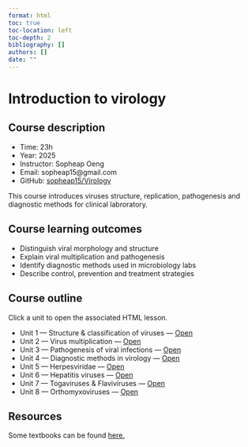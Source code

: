```yaml
---
format: html
toc: true
toc-location: left
toc-depth: 2
bibliography: []
authors: []
date: ""
---
```


# Introduction to virology

<style>
.quarto-title-meta, .quarto-title-meta-heading, .quarto-title-meta-contents, .quarto-title-meta-item { display: none !important; }
.toc .toc-level-1, .toc li.toc-level-1, .toc .toc-item[data-level="1"] { display: none !important; }
#TOC > ul > li > a { display: none !important; }
#TOC > ul > li > ul { display: block !important; }
</style>

## Course description

- Time: 23h
- Year: 2025
- Instructor: Sopheap Oeng
- Email: sopheap15@gmail.com
- GitHub: [sopheap15/Virology](https://github.com/sopheap15/Virology)

This course introduces viruses structure, replication, pathogenesis and diagnostic methods for clinical labroratory.

## Course learning outcomes

- Distinguish viral morphology and structure
- Explain viral multiplication and pathogenesis
- Identify diagnostic methods used in microbiology labs
- Describe control, prevention and treatment strategies

## Course outline
Click a unit to open the associated HTML lesson.

- Unit 1 — Structure & classification of viruses — <a href="1_Virus_structure_and_classification/1_Virus_structure_and_classification.html" target="_blank" rel="noopener">Open</a>
- Unit 2 — Virus multiplication — <a href="2_Virus_multiplication/2_Multiplication_of_virus.html" target="_blank" rel="noopener">Open</a>
- Unit 3 — Pathogenesis of viral infections — <a href="3_Virus_pathogenosis/3_Pathogenesis_of_viral_infections.html" target="_blank" rel="noopener">Open</a>
- Unit 4 — Diagnostic methods in virology — <a href="4_Diagnsotic_methods_in_virology/4_Diagnostic_method_in_virology.html" target="_blank" rel="noopener">Open</a>
- Unit 5 — Herpesviridae — <a href="5_Hepes_virus/5_Herpesviridae.html" target="_blank" rel="noopener">Open</a>
- Unit 6 — Hepatitis viruses — <a href="6_Hepatitis_virus/6_Hepatitis_viruses.html" target="_blank" rel="noopener">Open</a>
- Unit 7 — Togaviruses & Flaviviruses — <a href="7_Togavirus_and_flavivirus/7_Togaviruses_and_Flaviviruses.html" target="_blank" rel="noopener">Open</a>
- Unit 8 — Orthomyxoviruses — <a href="8_Orthomyxovirus/8_Orthomyxoviruses.html" target="_blank" rel="noopener">Open</a>

## Resources
Some textbooks can be found [here.](https://drive.google.com/drive/folders/1_VGpyYKYS5LQSiQijcrXu-48HWexPc-7?usp=sharing)